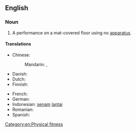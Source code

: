 ==English==

===Noun===
{{en-noun}}

# {{lb|en|gymnastics}} A performance on a mat-covered floor using no [[apparatus]].

====Translations====
{{trans-top|gymnastics performance}}
* Chinese:
*: Mandarin: {{t+|cmn|自由體操}}, {{t+|cmn|自由体操|tr=zìyóu tǐcāo}}
* Danish: {{t|da|gulvøvelse}}
* Dutch: {{t|nl|grondoefening}}
* Finnish: {{t|fi|permantoliike}}
{{trans-mid}}
* French: {{t|fr|exercice au sol|m}}
* German: {{t+|de|Bodenturnen|n}}
* Indonesian: [[senam]] [[lantai]]
* Romanian: {{t+|ro|exercițiu la sol|n}}
* Spanish: {{t-needed|es}}
{{trans-bottom}}

[[Category:en:Physical fitness]]